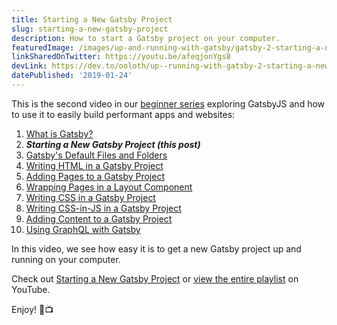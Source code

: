 ```yaml
---
title: Starting a New Gatsby Project
slug: starting-a-new-gatsby-project
description: How to start a Gatsby project on your computer.
featuredImage: /images/up-and-running-with-gatsby/gatsby-2-starting-a-new-gatsby-project.png
linkSharedOnTwitter: https://youtu.be/afeqjonYgs8
devLink: https://dev.to/ooloth/up--running-with-gatsby-2-starting-a-new-gatsby-project-51jm
datePublished: '2019-01-24'
---
```


This is the second video in our [beginner series](https://www.youtube.com/watch?v=jAa1wh5ATm0&list=PLHBEcHVSROXQQhXpNhmiVKKcw72Cc0V-U) exploring GatsbyJS and how to use it to easily build performant apps and websites:

1. [What is Gatsby?](/what-is-gatsby)
2. **_Starting a New Gatsby Project (this post)_**
3. [Gatsby's Default Files and Folders](/gatsbys-default-files-and-folders)
4. [Writing HTML in a Gatsby Project](/writing-html-in-a-gatsby-project)
5. [Adding Pages to a Gatsby Project](/adding-pages-to-a-gatsby-project)
6. [Wrapping Pages in a Layout Component](/wrapping-pages-in-a-layout-component)
7. [Writing CSS in a Gatsby Project](/writing-css-in-a-gatsby-project)
8. [Writing CSS-in-JS in a Gatsby Project](/writing-css-in-js-in-a-gatsby-project)
9. [Adding Content to a Gatsby Project](/adding-content-to-a-gatsby-project)
10. [Using GraphQL with Gatsby](/using-graphql-with-gatsby)

In this video, we see how easy it is to get a new Gatsby project up and running on your computer.

Check out [Starting a New Gatsby Project](https://youtu.be/afeqjonYgs8) or [view the entire playlist](https://www.youtube.com/watch?v=jAa1wh5ATm0&list=PLHBEcHVSROXQQhXpNhmiVKKcw72Cc0V-U) on YouTube.

Enjoy! 🎉📺

